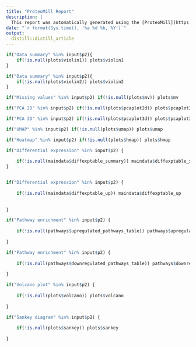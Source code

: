 ```yaml
---
title: "ProteoMill Report"
description: | 
  This report was automatically generated using the [ProteoMill](https://proteomill.com/) web tool.
date: "`r format(Sys.time(), '%a %d %b, %Y')`"
output:
  distill::distill_article
---
```


<!--
choices = list("Dataset options" = c("Data summary", "Missing values"),
               "Inspect data" = c("PCA 2D", "PCA 3D", "UMAP", "Heatmap"),
               "Differential analysis" = "Differential expression",
               "Enrichment analysis" = c("Pathway enrichment", "Volcano plot", "Sankey diagram")),
-->


```r

if("Data summary" %in% input$p2){
	if(!is.null(plots$violin1)) plots$violin1
}

```

```r

if("Data summary" %in% input$p2){
	if(!is.null(plots$violin2)) plots$violin2
}

```


```r

if("Missing values" %in% input$p2) if(!is.null(plots$mv)) plots$mv

```

```r

if("PCA 2D" %in% input$p2) if(!is.null(plots$pcaplot2d)) plots$pcaplot2d

```

```r

if("PCA 3D" %in% input$p2) if(!is.null(plots$pcaplot3d)) plots$pcaplot3d

```

```r

if("UMAP" %in% input$p2) if(!is.null(plots$umap)) plots$umap

```

```r

if("Heatmap" %in% input$p2) if(!is.null(plots$hmap)) plots$hmap

```


```r

if("Differential expression" %in% input$p2) {
	
	if(!is.null(maindata$diffexptable_summary)) maindata$diffexptable_summary
}



```

```r

if("Differential expression" %in% input$p2) {
	
	if(!is.null(maindata$diffexptable_up)) maindata$diffexptable_up
	
	
}


```


```r

if("Pathway enrichment" %in% input$p2) {
	
	if(!is.null(pathways$upregulated_pathways_table)) pathways$upregulated_pathways_table
	
}


```

```r

if("Pathway enrichment" %in% input$p2) {
	
	if(!is.null(pathways$downregulated_pathways_table)) pathways$downregulated_pathways_table
	
}

```

```r

if("Volcano plot" %in% input$p2) {
	
	if(!is.null(plots$volcano)) plots$volcano
	
}

```

```r

if("Sankey diagram" %in% input$p2) {
	
	if(!is.null(plots$sankey)) plots$sankey
	
}

```

